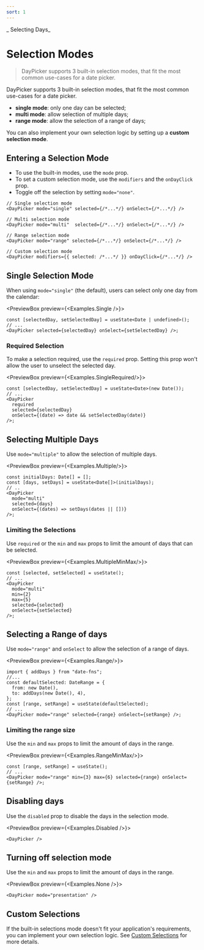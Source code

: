 ```yaml
---
sort: 1
---
```


_ Selecting Days_

# Selection Modes

> DayPicker supports 3 built-in selection modes, that fit the most common use-cases for a date picker.

DayPicker supports 3 built-in selection modes, that fit the most common
use-cases for a date picker.

- **single mode**: only one day can be selected;
- **multi mode**: allow selection of multiple days;
- **range mode**: allow the selection of a range of days;

You can also implement your own selection logic by setting up a **custom selection mode**.

## Entering a Selection Mode

- To use the built-in modes, use the `mode` prop.
- To set a custom selection mode, use the `modifiers` and the `onDayClick` prop.
- Toggle off the selection by setting `mode="none"`.

```tsx
// Single selection mode
<DayPicker mode="single" selected={/*...*/} onSelect={/*...*/} />

// Multi selection mode
<DayPicker mode="multi"  selected={/*...*/} onSelect={/*...*/} />

// Range selection mode
<DayPicker mode="range" selected={/*...*/} onSelect={/*...*/} />

// Custom selection mode
<DayPicker modifiers={{ selected: /*...*/ }} onDayClick={/*...*/} />
```

## Single Selection Mode

When using `mode="single"` (the default), users can select only one day from the calendar:

<PreviewBox preview={<Examples.Single />}>

```tsx
const [selectedDay, setSelectedDay] = useState<Date | undefined>();
// ...
<DayPicker selected={selectedDay} onSelect={setSelectedDay} />;
```

</PreviewBox>

### Required Selection

To make a selection required, use the `required` prop. Setting this prop won't allow the user to unselect the selected day.

<PreviewBox preview={<Examples.SingleRequired/>}>

```tsx
const [selectedDay, setSelectedDay] = useState<Date>(new Date());
// ...
<DayPicker
  required
  selected={selectedDay}
  onSelect={(date) => date && setSelectedDay(date)}
/>;
```

</PreviewBox>

## Selecting Multiple Days

Use `mode="multiple"` to allow the selection of multiple days.

<PreviewBox preview={<Examples.Multiple/>}>

```tsx
const initialDays: Date[] = [];
const [days, setDays] = useState<Date[]>(initialDays);
// ..
<DayPicker
  mode="multi"
  selected={days}
  onSelect={(dates) => setDays(dates || [])}
/>;
```

</PreviewBox>

### Limiting the Selections

Use `required` or the `min` and `max` props to limit the amount of days that can be selected.

<PreviewBox preview={<Examples.MultipleMinMax/>}>

```tsx
const [selected, setSelected] = useState();
// ...
<DayPicker
  mode="multi"
  min={2}
  max={5}
  selected={selected}
  onSelect={setSelected}
/>;
```

</PreviewBox>

## Selecting a Range of days

Use `mode="range"` and `onSelect` to allow the selection of a range of days.

<PreviewBox preview={<Examples.Range/>}>

```tsx
import { addDays } from "date-fns";
//...
const defaultSelected: DateRange = {
  from: new Date(),
  to: addDays(new Date(), 4),
};
const [range, setRange] = useState(defaultSelected);
// ...
<DayPicker mode="range" selected={range} onSelect={setRange} />;
```

</PreviewBox>

### Limiting the range size

Use the `min` and `max` props to limit the amount of days in the range.

<PreviewBox preview={<Examples.RangeMinMax/>}>

```tsx
const [range, setRange] = useState();
// ...
<DayPicker mode="range" min={3} max={6} selected={range} onSelect={setRange} />;
```

</PreviewBox>

## Disabling days

Use the `disabled` prop to disable the days in the selection mode.

<PreviewBox preview={<Examples.Disabled />}>
  ```tsx
  <DayPicker />
  ```
</PreviewBox>

## Turning off selection mode

Use the `min` and `max` props to limit the amount of days in the range.

<PreviewBox preview={<Examples.None />}>
  ```tsx
  <DayPicker mode="presentation" />
  ```
</PreviewBox>

## Custom Selections

If the built-in selections mode doesn't fit your application's requirements, you can implement your own selection logic. See [Custom Selections](/docs/custom-selections) for more details.
